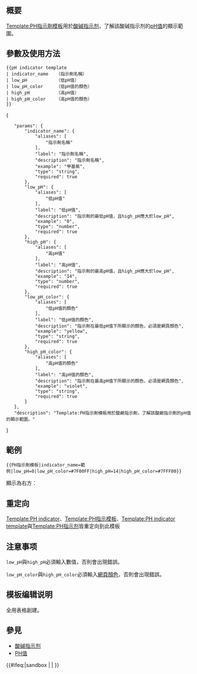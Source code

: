 <includeonly><!-- 在這裡加入模板的保護標識 --></includeonly><noinclude>{{Documentation subpage}}</noinclude>
<!-- 在本行下編輯模板說明 -->
== 概要 ==
[[Template:PH指示劑模板]]用於[[酸碱指示剂]]，了解該酸碱指示剂的[[pH值]]的顯示範圍。
== 參數及使用方法 ==
<pre style="width: 50%">
{{pH indicator template
| indicator_name   （指示劑名稱）
| low_pH           （低pH值）
| low_pH_color     （低pH值的顏色）
| high_pH          （高pH值）
| high_pH_color    （高pH值的顏色）
}}
</pre>

<templatedata>
{
	"params": {
		"indicator_name": {
			"aliases": [
				"指示劑名稱"
			],
			"label": "指示劑名稱",
			"description": "指示劑名稱",
			"example": "甲基紫",
			"type": "string",
			"required": true
		},
		"low_pH": {
			"aliases": [
				"低pH值"
			],
			"label": "低pH值",
			"description": "指示劑的最低pH值，且high_pH應大於low_pH",
			"example": "0",
			"type": "number",
			"required": true
		},
		"high_pH": {
			"aliases": [
				"高pH值"
			],
			"label": "高pH值",
			"description": "指示劑的最高pH值，且high_pH應大於low_pH",
			"example": "14",
			"type": "number",
			"required": true
		},
		"low_pH_color": {
			"aliases": [
				"低pH值的顏色"
			],
			"label": "低pH值的顏色",
			"description": "指示劑在最低pH值下所顯示的顏色，必須是網頁顏色",
			"example": "yellow",
			"type": "string",
			"required": true
		},
		"high_pH_color": {
			"aliases": [
				"高pH值的顏色"
			],
			"label": "高pH值的顏色",
			"description": "指示劑在最高pH值下所顯示的顏色，必須是網頁顏色",
			"example": "violet",
			"type": "string",
			"required": true
		}
	},
	"description": "Template:PH指示劑模板用於酸鹼指示劑，了解該酸鹼指示劑的pH值的顯示範圍。"
}
</templatedata>

== 範例 ==
<pre style="width: 100%">
{{PH指示劑模板|indicator_name=範例|low_pH=0|low_pH_color=#7F00FF|high_pH=14|high_pH_color=#7FFF00}}
</pre>
顯示為右方：
{{PH指示劑模板|indicator_name=範例|low_pH=0|low_pH_color=#7F00FF|high_pH=14|high_pH_color=#7FFF00}}
== 重定向 ==
[[Template:PH indicator]]、[[Template:PH指示模板]]、[[Template:PH indicator template]]與[[Template:PH指示剂]]皆重定向到此模板

== 注意事项 ==
<code>low_pH</code>與<code>high_pH</code>必須輸入數值，否則會出現錯誤。

<code>low_pH_color</code>與<code>high_pH_color</code>必須輸入[[網頁顏色]]，否則會出現錯誤。

== 模板编辑说明 ==
全用表格創建。

== 參見 ==
*[[酸碱指示剂]]
*[[PH值]]
<includeonly>{{#ifeq:{{SUBPAGENAME}}|sandbox | |
<!-- 本行下加入模板的分類，跨維基連結加入Wikidata（參見[[Wikipedia:Wikidata]]） -->
[[Category:化學模板|{{PAGENAME}}]]
}}</includeonly>